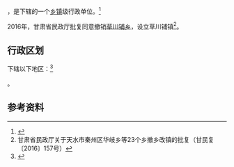 {{中国乡级行政区|62/05/21/208/000}}

'''{{PAGENAMEBASE}}'''，是{{PRC admin/fullname|62/05/21/208/000|3}}下辖的一个[[乡镇|乡镇]]级行政单位。<ref>{{PRC admin/ref sgc|{{PRC admin/parent|62/05/21/208/000}}}}</ref>

2016年，甘肃省民政厅批复同意撤销[[草川铺乡|草川铺乡]]，设立草川铺镇<ref>甘肃省民政厅关于天水市秦州区华岐乡等23个乡撤乡改镇的批复（甘民复〔2016〕157号）</ref>。

== 行政区划 ==

{{PAGENAMEBASE}}下辖以下地区：<ref>{{PRC admin/ref sgc|62/05/21/208/000}}</ref>

{{PRC admin/children|62/05/21/208/000}}。

== 参考资料 ==

{{reflist}}

{{行政区划小作品}}
{{PRC admin/navcat|62/05/21/208/000}}